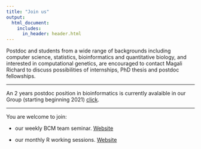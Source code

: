 ```yaml
---
title: "Join us"
output:
  html_document:
    includes:
      in_header: header.html
---
```





Postdoc and students from a wide range of backgrounds including computer science, statistics, bioinformatics and quantitative biology, and interested in computational genetics, are encouraged to contact Magali Richard to discuss possibilities of internships, PhD thesis and postdoc fellowships.

***

An 2 years postdoc position in bioinformatics is currently avalaible in our Group (starting beginning 2021) [click](fiche_de_poste_ARTICAH_mrichard.pdf).			

***

You are welcome to join:

- our weekly BCM team seminar. [Website](https://www-timc.imag.fr/bcm-extended-seminars)

- our monthly R working sessions. [Website](https://r-in-grenoble.github.io/index.html)